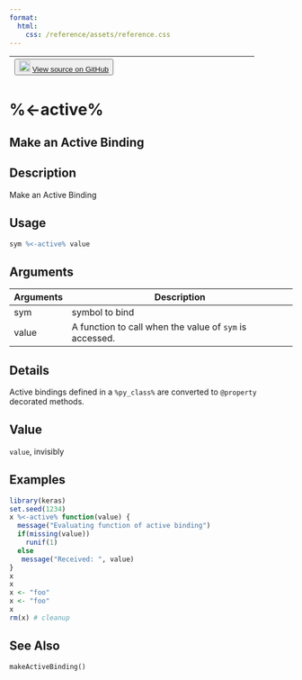 ```yaml
---
format:
  html:
    css: /reference/assets/reference.css
---
```


| <button class="button"> ![](/reference/assets/GitHub-Mark-32px.png){width="20"} [View source on GitHub](https://github.com/rstudio/keras//blob/main/R/py-classes.R#L) </button> |
|:------------------------------:|:--------------------------------------:|

# %<-active%

## Make an Active Binding

## Description
Make an Active Binding 


## Usage
```r
sym %<-active% value 
```

## Arguments
|Arguments|Description|
|---|---|
| sym | symbol to bind |
| value | A function to call when the value of `sym` is accessed. |

## Details
Active bindings defined in a `%py_class%` are converted to `@property` decorated methods. 


## Value
`value`, invisibly 


## Examples
```r
library(keras)
set.seed(1234) 
x %<-active% function(value) { 
  message("Evaluating function of active binding") 
  if(missing(value)) 
    runif(1) 
  else 
   message("Received: ", value) 
} 
x 
x 
x <- "foo" 
x <- "foo" 
x 
rm(x) # cleanup 
```

## See Also
`makeActiveBinding()`

